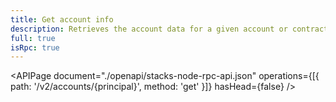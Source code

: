 ```yaml
---
title: Get account info
description: Retrieves the account data for a given account or contract identifier.
full: true
isRpc: true
---
```


<APIPage
  document="./openapi/stacks-node-rpc-api.json"
  operations={[{ path: '/v2/accounts/{principal}', method: 'get' }]}
  hasHead={false}
/>